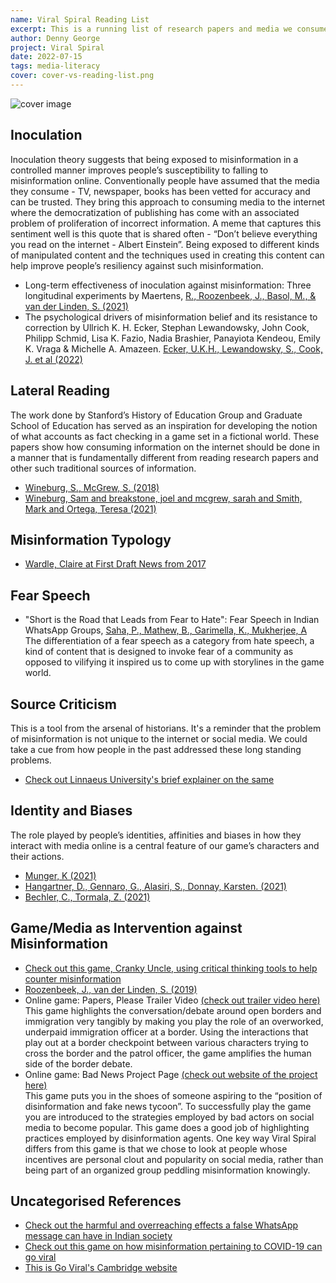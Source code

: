 ```yaml
---
name: Viral Spiral Reading List
excerpt: This is a running list of research papers and media we consumed, got inspired by and synthesized in the creation of Viral Spiral. We hope that our background research can serve as a jumping off point for other interventions.
author: Denny George
project: Viral Spiral
date: 2022-07-15
tags: media-literacy
cover: cover-vs-reading-list.png
---
```

![cover image](/cover-vs-reading-list.png)

## Inoculation

Inoculation theory suggests that being exposed to misinformation in a controlled manner improves people’s susceptibility to falling to
misinformation online. Conventionally people have assumed that the media they consume - TV, newspaper, books has been vetted for accuracy and
can be trusted. They bring this approach to consuming media to the internet where the democratization of publishing has come with an associated
problem of proliferation of incorrect information. A meme that captures this sentiment well is this quote that is shared often - “Don’t believe everything
you read on the internet - Albert Einstein”. Being exposed to different kinds of manipulated content and the techniques used in creating this content
can help improve people’s resiliency against such misinformation.

- Long-term effectiveness of inoculation against misinformation: Three longitudinal experiments by Maertens, [R., Roozenbeek, J., Basol, M., & van der
  Linden, S. (2021)](https://psycnet.apa.org/doiLanding?doi=10.1037%2Fxap0000315)
- The psychological drivers of misinformation belief and its resistance to correction by Ullrich K. H. Ecker, Stephan Lewandowsky, John Cook, Philipp
  Schmid, Lisa K. Fazio, Nadia Brashier, Panayiota Kendeou, Emily K. Vraga & Michelle A. Amazeen. [Ecker, U.K.H., Lewandowsky, S., Cook, J. et al (2022)](https://www.nature.com/articles/s44159-021-00006-y)

## Lateral Reading

The work done by Stanford’s History of Education Group and Graduate School of Education has served as an inspiration for developing the notion
of what accounts as fact checking in a game set in a fictional world. These papers show how consuming information on the internet should be done
in a manner that is fundamentally different from reading research papers and other such traditional sources of information.

- [Wineburg, S., McGrew, S. (2018)](https://purl.stanford.edu/yk133ht8603)
- [Wineburg, Sam and breakstone, joel and mcgrew, sarah and Smith, Mark and Ortega, Teresa (2021)](https://papers.ssrn.com/sol3/papers.cfm?abstract_id=3936112)

## Misinformation Typology

- [Wardle, Claire at First Draft News from 2017](https://firstdraftnews.org/articles/fake-news-complicated/)

## Fear Speech

- "Short is the Road that Leads from Fear to Hate": Fear Speech in Indian WhatsApp Groups, [Saha, P., Mathew, B., Garimella, K., Mukherjee, A](https://arxiv.org/abs/2102.03870)  
  The differentiation of a fear speech as a category from hate speech, a kind of content that is designed to invoke fear of a community as
  opposed to vilifying it inspired us to come up with storylines in the game world.

## Source Criticism

This is a tool from the arsenal of historians. It's a reminder that the problem of misinformation is not unique to the internet or social media.
We could take a cue from how people in the past addressed these long standing problems.

- [Check out Linnaeus University's brief explainer on the same](https://lnu.se/en/library/search-and-evaluate/source-criticism2/)

## Identity and Biases

The role played by people’s identities, affinities and biases in how they interact with media online is a central feature of our
game’s characters and their actions.

- [Munger, K (2021)](https://www.cambridge.org/core/journals/journal-of-experimental-political-science/article/abs/dont-me-experimentally-reducing-partisan-incivility-on-twitter/CA72D8773AC00916F5A551F80E6C06D3)
- [Hangartner, D., Gennaro, G., Alasiri, S., Donnay, Karsten. (2021)](https://www.pnas.org/doi/10.1073/pnas.2116310118)
- [Bechler, C., Tormala, Z. (2021)](https://www.journals.uchicago.edu/doi/abs/10.1086/711732)

## Game/Media as Intervention against Misinformation

- [Check out this game, Cranky Uncle, using critical thinking tools to help counter misinformation](https://crankyuncle.com/)
- [Roozenbeek, J., van der Linden, S. (2019)](https://www.nature.com/articles/s41599-019-0279-9)
- Online game: Papers, Please
  Trailer Video [(check out trailer video here)](https://www.youtube.com/watch?v=_QP5X6fcukM)  
  This game highlights the conversation/debate around open borders and immigration very tangibly by making you play the role of an overworked,
  underpaid immigration officer at a border. Using the interactions that play out at a border checkpoint between various characters trying to
  cross the border and the patrol officer, the game amplifies the human side of the border debate.
- Online game: Bad News
  Project Page [(check out website of the project here)](https://www.getbadnews.com/en/)  
  This game puts you in the shoes of someone aspiring to the “position of disinformation and fake news tycoon”. To successfully play the game
  you are introduced to the strategies employed by bad actors on social media to become popular. This game does a good job of highlighting
  practices employed by disinformation agents. One key way Viral Spiral differs from this game is that we chose to look at people whose
  incentives are personal clout and popularity on social media, rather than being part of an organized group peddling misinformation knowingly.

## Uncategorised References

- [Check out the harmful and overreaching effects a false WhatsApp message can have in Indian society](https://www.lse.ac.uk/media-and-communications/research/research-projects/whatsapp-vigilantes)
- [Check out this game on how misinformation pertaining to COVID-19 can go viral](https://www.goviralgame.com/books/go-viral/title)
- [This is Go Viral's Cambridge website](https://www.cam.ac.uk/stories/goviral)
